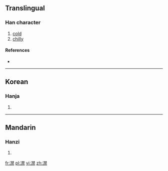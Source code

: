 ==Translingual==

===Han character===
{{Han char|rn=15|rad=冫|as=13|sn=15|four=|canj=戈一木木火 (IMDDF)}}

# [[cold]]
# [[chilly]]

====References====
* {{Han ref|kx=0133.420|dkj=01716|dj=0298.230|hdz=10301.040|uh=51DA|ud=20954}}

----

==Korean==

===Hanja===
{{ko-hanja|hangeul=금|rv=geum|mr=kŭm}}

# {{defn|lang=ko|sort=冫13}}

----

==Mandarin==

===Hanzi===
{{cmn-hanzi|pin=[[jìn]] ([[jin4]])|wg=chin<sup>4</sup>}}

# {{defn|lang=cmn|sort=冫13}}

[[fr:凚]]
[[pl:凚]]
[[vi:凚]]
[[zh:凚]]